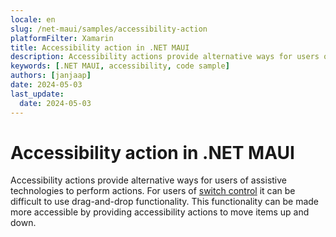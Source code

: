 ```yaml
---
locale: en
slug: /net-maui/samples/accessibility-action
platformFilter: Xamarin
title: Accessibility action in .NET MAUI
description: Accessibility actions provide alternative ways for users of assistive technologies to perform actions.
keywords: [.NET MAUI, accessibility, code sample]
authors: [janjaap]
date: 2024-05-03
last_update:
  date: 2024-05-03
---
```


# Accessibility action in .NET MAUI

Accessibility actions provide alternative ways for users of assistive technologies to perform actions. For users of [switch control](https://beta.appt.org/en/docs/ios/features/switch-control) it can be difficult to use drag-and-drop functionality. This functionality can be made more accessible by providing accessibility actions to move items up and down.

<CodeSample id="accessibility-action" locale="en" platform="net-maui"/>
